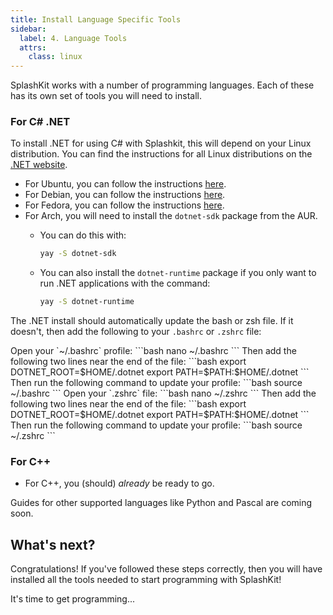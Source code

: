 ```yaml
---
title: Install Language Specific Tools
sidebar:
  label: 4. Language Tools
  attrs:
    class: linux
---
```



SplashKit works with a number of programming languages. Each of these has its own set of tools you will need to install.

### For C# .NET

To install .NET for using C# with Splashkit, this will depend on your Linux distribution. You can find the instructions for all Linux distributions on the [.NET website](https://dotnet.microsoft.com/en-us/download?initial-os=linux).

- For Ubuntu, you can follow the instructions [here](https://learn.microsoft.com/en-us/dotnet/core/install/linux-ubuntu).
- For Debian, you can follow the instructions [here](https://learn.microsoft.com/en-us/dotnet/core/install/linux-debian).
- For Fedora, you can follow the instructions [here](https://learn.microsoft.com/en-us/dotnet/core/install/linux-fedora).
- For Arch, you will need to install the `dotnet-sdk` package from the AUR.
  - You can do this with:

    ```bash
    yay -S dotnet-sdk
    ```

  - You can also install the `dotnet-runtime` package if you only want to run .NET applications with the command:
  
    ```bash
    yay -S dotnet-runtime
    ```

The .NET install should automatically update the bash or zsh file. If it doesn't, then add the following to your `.bashrc` or `.zshrc` file:

<Tabs syncKey="bash-zsh">
<TabItem label="bash">
Open your `~/.bashrc` profile:
```bash
nano ~/.bashrc
```
Then add the following two lines near the end of the file:
```bash
export DOTNET_ROOT=$HOME/.dotnet
export PATH=$PATH:$HOME/.dotnet
```
Then run the following command to update your profile:
```bash
source ~/.bashrc
```
</TabItem>
<TabItem label="zsh">
Open your `.zshrc` file:
```bash
nano ~/.zshrc
```
Then add the following two lines near the end of the file:
```bash
export DOTNET_ROOT=$HOME/.dotnet
export PATH=$PATH:$HOME/.dotnet
```
Then run the following command to update your profile:
```bash
source ~/.zshrc
```
</TabItem>
</Tabs> 

### For C++

- For C++, you (should) _already_ be ready to go.

Guides for other supported languages like Python and Pascal are coming soon.

## What's next?

Congratulations! If you've followed these steps correctly, then you will have
installed all the tools needed to start programming with SplashKit!

It's time to get programming...
